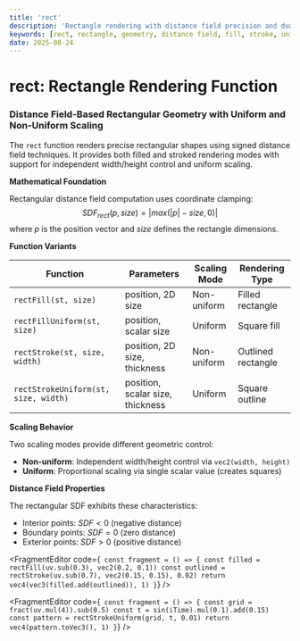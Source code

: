 ```yaml
---
title: 'rect'
description: 'Rectangle rendering with distance field precision and dual fill/stroke modes'
keywords: [rect, rectangle, geometry, distance field, fill, stroke, uniform, aspect ratio]
date: 2025-08-24
---
```



# rect: Rectangle Rendering Function

### Distance Field-Based Rectangular Geometry with Uniform and Non-Uniform Scaling

The `rect` function renders precise rectangular shapes using signed distance field techniques. It provides both filled and stroked rendering modes with support for independent width/height control and uniform scaling.

**Mathematical Foundation**

Rectangular distance field computation uses coordinate clamping:
$$SDF_{rect}(p, size) = |max(|p| - size, 0)|$$
where $p$ is the position vector and $size$ defines the rectangle dimensions.

**Function Variants**

| Function | Parameters | Scaling Mode | Rendering Type |
|----------|------------|--------------|----------------|
| `rectFill(st, size)` | position, 2D size | Non-uniform | Filled rectangle |
| `rectFillUniform(st, size)` | position, scalar size | Uniform | Square fill |
| `rectStroke(st, size, width)` | position, 2D size, thickness | Non-uniform | Outlined rectangle |
| `rectStrokeUniform(st, size, width)` | position, scalar size, thickness | Uniform | Square outline |

**Scaling Behavior**

Two scaling modes provide different geometric control:
- **Non-uniform**: Independent width/height control via `vec2(width, height)`
- **Uniform**: Proportional scaling via single scalar value (creates squares)

**Distance Field Properties**

The rectangular SDF exhibits these characteristics:
- Interior points: $SDF < 0$ (negative distance)
- Boundary points: $SDF = 0$ (zero distance)
- Exterior points: $SDF > 0$ (positive distance)

<FragmentEditor
code={`
const fragment = () => {
        const filled = rectFill(uv.sub(0.3), vec2(0.2, 0.1))
        const outlined = rectStroke(uv.sub(0.7), vec2(0.15, 0.15), 0.02)
        return vec4(vec3(filled.add(outlined)), 1)
}`}
/>

<FragmentEditor
code={`
const fragment = () => {
        const grid = fract(uv.mul(4)).sub(0.5)
        const t = sin(iTime).mul(0.1).add(0.15)
        const pattern = rectStrokeUniform(grid, t, 0.01)
        return vec4(pattern.toVec3(), 1)
}`}
/>